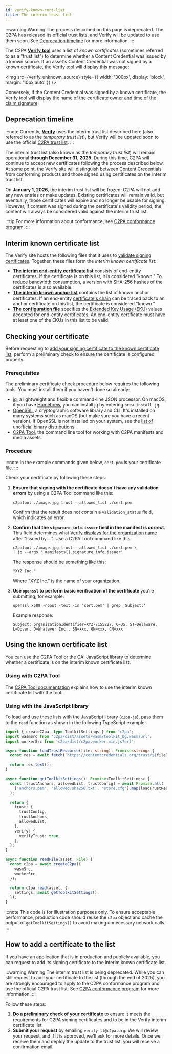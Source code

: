 ```yaml
---
id: verify-known-cert-list
title: The interim trust list
---
```



:::warning Warning
The process described on this page is deprecated. The C2PA has released its official trust lists, and Verify will be updated to use them soon. See [Deprecation timeline](#deprecation-timeline) for more information.
:::

The C2PA **[Verify tool](https://contentcredentials.org/verify)** uses a list of _known certificates_ (sometimes referred to as a "trust list") to determine whether a Content Credential was issued by a known source. If an asset's Content Credential was not signed by a known certificate, the Verify tool will display this message:

<img
  src={verify_unknown_source}
  style={{ width: '300px', display: 'block', margin: '10px auto' }}
/>

Conversely, if the Content Credential was signed by a known certificate, the Verify tool will display the [name of the certificate owner and time of the claim signature](verify.mdx#title-and-signing-information).

## Deprecation timeline

:::note
Currently, **[Verify](https://contentcredentials.org/verify)** uses the interim trust list described here (also referred to as the _temporary trust list_), but Verify will be updated soon to use the official [C2PA trust list](conformance.mdx#c2pa-trust-lists).
:::

The interim trust list (also known as the _temporary trust list_) will remain operational **through December 31, 2025**. During this time, C2PA will continue to accept new certificates following the process described below. At some point, the Verify site will distinguish between Content Credentials from conforming products and those signed using certificates on the interim trust list.

On **January 1, 2026**, the interim trust list will be frozen: C2PA will not add any new entries or make updates. Existing certificates will remain valid, but eventually, those certificates will expire and no longer be usable for signing. However, if content was signed during the certificate's validity period, the content will always be considered valid against the interim trust list.

:::tip
For more information about conformance, see [C2PA conformance program](conformance.mdx).
:::

## Interim known certificate list

The Verify site hosts the following files that it uses to [validate signing certificates](https://c2pa.org/specifications/specifications/2.0/specs/C2PA_Specification.html#_c2pa_signers). Together, these files form the _interim known certificate list_:

- [**The interim end-entity certificate list**](https://github.com/contentauth/verify-site/blob/main/static/trust/allowed.pem) consists of end-entity certificates. If the certificate is on this list, it is considered "known." To reduce bandwidth consumption, a version with SHA-256 hashes of the certificates is also available.
- [**The interim known anchor list**](https://github.com/contentauth/verify-site/blob/main/static/trust/anchors.pem) contains the list of known anchor certificates. If an end-entity [certificate's chain](getting-started.mdx#signing-and-certificates) can be traced back to an anchor certificate on this list, the certificate is considered "known."
- [**The configuration file**](https://github.com/contentauth/verify-site/blob/main/static/trust/store.cfg) specifies the [Extended Key Usage (EKU)](https://datatracker.ietf.org/doc/html/rfc9336) values accepted for end-entity certificates. An end-entity certificate must have at least one of the EKUs in this list to be valid.

## Checking your certificate

Before requesting to [add your signing certificate to the known certificate list](#how-to-add-a-certificate-to-the-list), perform a preliminary check to ensure the certificate is configured properly.

### Prerequisites

The preliminary certificate check procedure below requires the following tools. You must install them if you haven't done so already:

- [jq](https://jqlang.org/), a lightweight and flexible command-line JSON processor. On macOS, if you have [Homebrew](https://brew.sh/), you can install jq by entering `brew install jq`.
- [OpenSSL](https://www.openssl.org/), a cryptographic software library and CLI. It's installed on many systems such as macOS (but make sure you have a recent version). If OpenSSL is not installed on your system, see the [list of unofficial binary distributions](https://wiki.openssl.org/index.php/Binaries).
- [C2PA Tool](c2patool/readme.md), the command line tool for working with C2PA manifests and media assets.

### Procedure

:::note
In the example commands given below, `cert.pem` is your certificate file.
:::

Check your certificate by following these steps:

1. **Ensure that signing with the certificate doesn't have any validation errors** by using a C2PA Tool command like this:

   ```
   c2patool ./image.jpg trust --allowed_list ./cert.pem
   ```

   Confirm that the result does not contain a `validation_status` field, which indicates an error.

1. **Confirm that the `signature_info.issuer` field in the manifest is correct**. This field determines what [Verify displays for the organization name](verify.mdx#title-and-signing-information) after "Issued by ...". Use a C2PA Tool command like this:

   ```
   c2patool ./image.jpg trust --allowed_list ./cert.pem \
   | jq --args '.manifests[].signature_info.issuer'
   ```

   The response should be something like this:

   ```
   "XYZ Inc."
   ```

   Where "XYZ Inc." is the name of your organization.

1. **Use `openssl` to perform basic verification of the certificate** you're submitting; for example:

   ```
   openssl x509 -noout -text -in 'cert.pem' | grep 'Subject:'
   ```

   Example response:

   ```
   Subject: organizationIdentifier=XYZ-7155227, C=US, ST=Delaware, L=Dover, O=Whatever Inc., SN=xxx, GN=xxx, CN=xxx
   ```

## Using the known certificate list

You can use the C2PA Tool or the CAI JavaScript library to determine whether a certificate is on the interim known certificate list.

### Using with C2PA Tool

The [C2PA Tool documentation](c2patool/docs/usage.md#configuring-trust-support) explains how to use the interim known certificate list with the tool.

### Using with the JavaScript library

To load and use these lists with the JavaScript library (`c2pa-js`), pass them to the `read` function as shown in the following TypeScript example:

```ts
import { createC2pa, type ToolkitSettings } from 'c2pa';
import wasmSrc from 'c2pa/dist/assets/wasm/toolkit_bg.wasm?url';
import workerSrc from 'c2pa/dist/c2pa.worker.min.js?url';

async function loadTrustResource(file: string): Promise<string> {
  const res = await fetch(`https://contentcredentials.org/trust/${file}`);

  return res.text();
}

async function getToolkitSettings(): Promise<ToolkitSettings> {
  const [trustAnchors, allowedList, trustConfig] = await Promise.all(
    ['anchors.pem', 'allowed.sha256.txt', 'store.cfg'].map(loadTrustResource),
  );

  return {
    trust: {
      trustConfig,
      trustAnchors,
      allowedList,
    },
    verify: {
      verifyTrust: true,
    },
  };
}

async function readFile(asset: File) {
  const c2pa = await createC2pa({
    wasmSrc,
    workerSrc,
  });

  return c2pa.read(asset, {
    settings: await getToolkitSettings(),
  });
}
```

:::note
This code is for illustration purposes only. To ensure acceptable performance, production code should reuse the `c2pa` object and cache the output of `getToolkitSettings()` to avoid making unnecessary network calls.
:::

## How to add a certificate to the list

If you have an application that is in production and publicly available, you can request to add its signing certificate to the interim known certificate list.

:::warning Warning
The interim trust list is being deprecated. While you can still request to add your certificate to the list (through the end of 2025), you are strongly encouraged to apply to the C2PA conformance program and use the official C2PA trust list. See [C2PA conformance program](conformance.mdx) for more information.
:::

Follow these steps:

1. [**Do a preliminary check of your certificate**](#checking-your-certificate) to ensure it meets the requirements for C2PA signing certificates and to be in the Verify interim certificate list.
1. **Submit your request** by emailing `verify-tl@c2pa.org`. We will review your request, and if it is approved, we'll ask for more details. Once we receive them and deploy the update to the trust list, you will receive a confirmation email.
